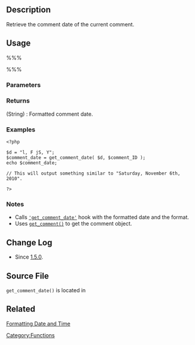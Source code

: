 {{Languages|
{{en| Function Reference/get_comment_date}}
{{ja|関数リファレンス/get_comment_date}}
}}

== Description ==

Retrieve the comment date of the current comment.

== Usage ==

%%%<?php get_comment_date( $d, $comment_ID ); ?>%%%

=== Parameters ===

{{Parameter|$d|string|[[Formatting_Date_and_Time | Date format]]. If empty, it will default to <tt>get_option( 'date_format' )</tt> (the format configured in the site's settings).|optional|Empty string}}

{{Parameter|$comment_ID|int|A comment ID. If empty, the current comment will be used.|optional|<tt>0</tt>}}

=== Returns ===
; (String) : Formatted comment date.

=== Examples ===
<pre>
<?php 

$d = "l, F jS, Y";
$comment_date = get_comment_date( $d, $comment_ID );
echo $comment_date;

// This will output something similar to "Saturday, November 6th, 2010". 

?>
</pre>

=== Notes ===

* Calls <tt>[[Plugin_API/Filter_Reference/get_comment_date|'get_comment_date']]</tt> hook with the formatted date and the format.
* Uses <tt>[[Function_Reference/get_comment|get_comment()]]</tt> to get the comment object.

== Change Log ==

* Since [[Version 1.5 | 1.5.0]].

== Source File ==

<tt>get_comment_date()</tt> is located in {{Trac|wp-includes/comment-template.php}}

== Related ==
[[Formatting Date and Time]]

{{Tag Comments Tags}}
[[Category:Functions]]
